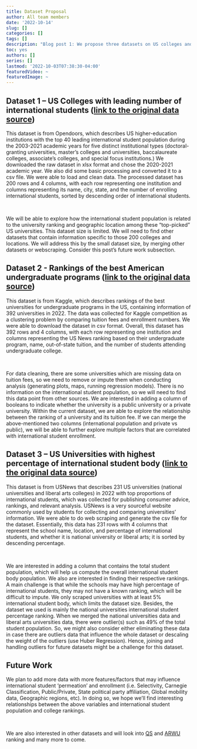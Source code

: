 ```yaml
--- 
title: Dataset Proposal 
author: All team members 
date: '2022-10-14' 
slug: [] 
categories: [] 
tags: [] 
description: "Blog post 1: We propose three datasets on US colleges and international student population" 
toc: yes 
authors: [] 
series: [] 
lastmod: '2022-10-03T07:38:30-04:00'
featuredVideo: ~ 
featuredImage: ~ 
---
```



## Dataset 1 – US Colleges with leading number of international students ([link to the original data source](https://opendoorsdata.org/data/international-students/leading-institutions-by-institutional-type/))

This dataset is from Opendoors, which describes US higher-education institutions with the top 40 leading international student population during the 2003-2021 academic years for five distinct institutional types (doctoral-granting universities, master’s colleges and universities, baccalaureate colleges, associate’s colleges, and special focus institutions.) We downloaded the raw dataset in xlsx format and chose the 2020-2021 academic year. We also did some basic processing and converted it to a csv file. We were able to load and clean data. The processed dataset has 200 rows and 4 columns, with each row representing one institution and columns representing its name, city, state, and the number of enrolling international students, sorted by descending order of international students.

<br>

We will be able to explore how the international student population is related to the university ranking and geographic location among these “top-picked” US universities. This dataset size is limited. We will need to find other datasets that contain information specific to those 200 colleges and locations. We will address this by the small dataset size, by merging other datasets or webscraping. Consider this post’s future work subsection.




## Dataset 2 - Rankings of the best American undergraduate programs ([link to the original data source](https://www.kaggle.com/datasets/neelgajare/2022-usa-college-rankings-more))
   
This dataset is from Kaggle, which describes rankings of the best universities for undergraduate programs in the US, containing information of 392 universities in 2022. The data was collected for Kaggle competition as a clustering problem by comparing tuition fees and enrollment numbers. We were able to download the dataset in csv format. Overall, this dataset has 392 rows and 4 columns, with each row representing one institution and columns representing the US News ranking based on their undergraduate program, name, out-of-state tuition, and the number of students attending undergraduate college.

<br>

For data cleaning, there are some universities which are missing data on tuition fees, so we need to remove or impute them when conducting analysis (generating plots, maps, running regression models). There is no information on the international student population, so we will need to find this data point from other sources. We are interested in adding a column of booleans to indicate whether the university is a public university or a private university. Within the current dataset, we are able to explore the relationship between the ranking of a university and its tuition fee. If we can merge the above-mentioned two columns (international population and private vs public), we will be able to further explore multiple factors that are correlated with international student enrollment. 


## Dataset 3 – US Universities with highest percentage of international student body ([link to the original data source](https://www.usnews.com/best-colleges/rankings/national-universities/most-international))


This dataset is from USNews that describes 231 US universities (national universities and liberal arts colleges) in 2022 with top proportions of international students, which was collected for publishing consumer advice, rankings, and relevant analysis. USNews is a very sourceful website commonly used by students for collecting and comparing universities’ information. We were able to do web scraping and generate the csv file for the dataset. Essentially, this data has 231 rows with 4 columns that represent the school name, location, and percentage of international students, and whether it is national university or liberal arts; it is sorted by descending percentage.

<br>

We are interested in adding a column that contains the total student population, which will help us compute the overall international student body population. We also are interested in finding their respective rankings. A main challenge is that while the schools may have high percentage of international students, they may not have a known ranking, which will be difficult to impute. We only scraped universities with at least 5% international student body, which limits the dataset size. Besides, the dataset we used is mainly the national universities international student percentage ranking. When we merged the national universities data and liberal arts universities data, there were outlier(s) such as 49% of the total student population. So, we might also consider either eliminating these data in case there are outliers data that influence the whole dataset or descaling the weight of the outliers (use Huber Regression). Hence, joining and handling outliers for future datasets might be a challenge for this dataset.


## Future Work

We plan to add more data with more features/factors that may influence international student 'permeation' and enrollment (i.e. Selectivity, Carnegie Classification, Public/Private, State political party affiliation, Global mobility data, Geographic regions, etc). In doing so, we hope we'll find interesting relationships between the above variables and international student population and college rankings.

<br>

We are also interested in other datasets and will look into [QS](https://www.topuniversities.com/university-rankings/world-university-rankings/2023) and [ARWU](https://www.shanghairanking.com/rankings/arwu/2022) ranking and many more to come.


